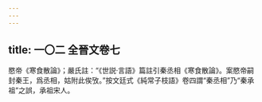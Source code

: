 ```yaml
---
---
---
```

title: 一〇二 全晉文卷七
---




愍帝《寒食散論》；嚴氏註：“《世説·言語》篇註引秦丞相《寒食散論》。案愍帝嗣封秦王，爲丞相，姑附此俟攷。”按文廷式《純常子枝語》卷四謂“秦丞相”乃“秦承祖”之誤，承祖宋人。